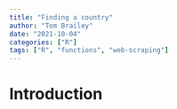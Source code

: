 ```yaml
---
title: "Finding a country"
author: "Tom Brailey"
date: "2021-10-04"
categories: ["R"]
tags: ["R", "functions", "web-scraping"]
---
```


# Introduction

